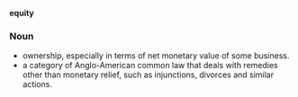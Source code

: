 '''equity'''

===Noun===

* ownership, especially in terms of net monetary value of some business.
* a category of Anglo-American common law that deals with remedies other than monetary relief, such as injunctions, divorces and similar actions.
